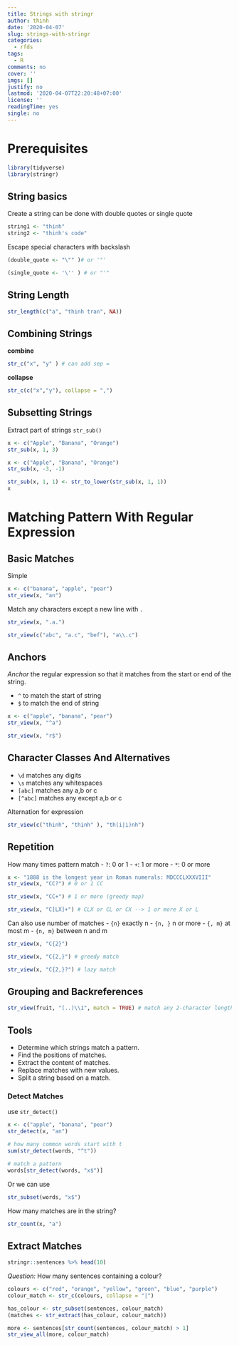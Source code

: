 ```yaml
---
title: Strings with stringr
author: thinh
date: '2020-04-07'
slug: strings-with-stringr
categories:
  - rfds
tags:
  - R
comments: no
cover: ''
imgs: []
justify: no
lastmod: '2020-04-07T22:20:48+07:00'
license: ''
readingTime: yes
single: no
---
```


# Prerequisites
```r
library(tidyverse)
library(stringr)
```

## String basics 
Create a string can be done with double quotes or single quote

```r
string1 <- "thinh"
string2 <- "thinh's code"
```

Escape special characters with backslash

```r
(double_quote <- "\"" )# or '"'
```
```r
(single_quote <- '\'' ) # or "'"
```

## String Length 
```r
str_length(c("a", "thinh tran", NA))
```

## Combining Strings 

**combine**

```r
str_c("x", "y" ) # can add sep =
```

**collapse**

```r
str_c(c("x","y"), collapse = ",")
```

## Subsetting Strings
Extract part of strings `str_sub()`

```r
x <- c("Apple", "Banana", "Orange")
str_sub(x, 1, 3)
```

```r
x <- c("Apple", "Banana", "Orange")
str_sub(x, -3, -1)
```


```r
str_sub(x, 1, 1) <- str_to_lower(str_sub(x, 1, 1))
x
```


# Matching Pattern With Regular Expression 
## Basic Matches 
Simple

```r
x <- c("banana", "apple", "pear")
str_view(x, "an")
```

Match any characters except a new line with `.`

```r
str_view(x, ".a.")
```

```r
str_view(c("abc", "a.c", "bef"), "a\\.c")
```


## Anchors
*Anchor* the regular expression so that it matches from the start or end of the string. 

- `^` to match the start of string 
- `$` to match the end of string 

```r
x <- c("apple", "banana", "pear")
str_view(x, "^a")
```

```r
str_view(x, "r$")
```

## Character Classes And Alternatives
- `\d` matches any digits
- `\s` matches any whitespaces
- `[abc]` matches any a,b or c
- `[^abc]` matches any except a,b or c

Alternation for expression

```r
str_view(c("thinh", "thịnh" ), "th(i|ị)nh")
```

## Repetition 
How many times pattern match 
- `?`: 0 or 1
- `+`: 1 or more
- `*`: 0 or more

```r
x <- "1888 is the longest year in Roman numerals: MDCCCLXXXVIII" 
str_view(x, "CC?") # 0 or 1 CC 
``` 

```r
str_view(x, "CC+") # 1 or more (greedy map)
```

```r
str_view(x, "C[LX]+") # CLX or CL or CX --> 1 or more X or L 
```

Can also use number of matches 
- `{n}` exactly n 
- `{n, }` n or more
- `{, m}` at most m
- `{n, m}` between n and m

```r
str_view(x, "C{2}")
```

```r
str_view(x, "C{2,}") # greedy match
```

```r
str_view(x, "C{2,}?") # lazy match
```

## Grouping and Backreferences 
```r
str_view(fruit, "(..)\\1", match = TRUE) # match any 2-character length repeated once
```

## Tools 
 - Determine which strings match a pattern.
 - Find the positions of matches.
 - Extract the content of matches.
 - Replace matches with new values.
 - Split a string based on a match.
 
### Detect Matches 
use `str_detect()`
```r
x <- c("apple", "banana", "pear")
str_detect(x, "an")
```

```r
# how many common words start with t
sum(str_detect(words, "^t"))
```

```r
# match a pattern
words[str_detect(words, "x$")]
```
Or we can use
```r
str_subset(words, "x$")
```

How many matches are in the string? 

```r
str_count(x, "a")
```

## Extract Matches
```r
stringr::sentences %>% head(10)
```

*Question:* How many sentences containing a colour?

```r
colours <- c("red", "orange", "yellow", "green", "blue", "purple")
colour_match <- str_c(colours, collapse = "|")
```

```r
has_colour <- str_subset(sentences, colour_match)
(matches <- str_extract(has_colour, colour_match))
```

```r
more <- sentences[str_count(sentences, colour_match) > 1]
str_view_all(more, colour_match)
```

